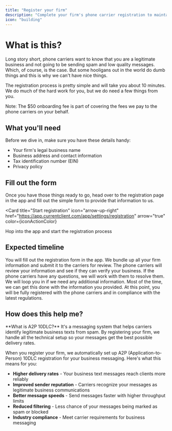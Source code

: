 ```yaml
---
title: "Register your firm"
description: "Complete your firm's phone carrier registration to maintain good standing with phone carriers and comply with the latest regulations."
icon: "building"
---
```



# What is this?

Long story short, phone carriers want to know that you are a legitimate business and not going to be sending spam and low quality messages. Which, of course, is the case. But some hooligans out in the world do dumb things and this is why we can't have nice things.

The registration process is pretty simple and will take you about 10 minutes. We do much of the hard work for you, but we do need a few things from you.

<Tip>
  Note: The $50 onboarding fee is part of covering the fees we pay to the phone
  carriers on your behalf.
</Tip>

## What you'll need

Before we dive in, make sure you have these details handy:

- Your firm's legal business name
- Business address and contact information
- Tax identification number (EIN)
- Privacy policy

## Fill out the form

Once you have those things ready to go, head over to the registration page in the app and fill out the simple form to provide that information to us.

<Card
  title="Start registration"
  icon="arrow-up-right"
  href="https://app.currentclient.com/app/settings/registration"
  arrow="true"
  color={iconActionColor}
>
  Hop into the app and start the registration process
</Card>

## Expected timeline

<Steps>
  <Step title="Register your firm (10 min)">
    You will fill out the registration form in the app.
  </Step>
  
  <Step title="We submit to the carriers (right away)">
    We bundle up all your firm information and submit it to the carriers for review.
  </Step>
  
  <Step title="Phone carriers review (1-2 days)">
    The phone carriers will review your information and see if they can verify your business.
  </Step>
  
  <Step title="CurrentClient and carriers work together (1-2 days)">
    If the phone carriers have any questions, we will work with them to resolve them. We will loop you in if we need any additional information. Most of the time, we can get this done with the information you provided.
  </Step>

  <Step title="You get approved!">
    At this point, you will be fully registered with the phone carriers and in compliance with the latest regulations.
  </Step>
</Steps>

## How does this help me?

<Note>
  **What is A2P 10DLC?** It's a messaging system that helps carriers identify
  legitimate business texts from spam. By registering your firm, we handle all
  the technical setup so your messages get the best possible delivery rates.
</Note>

When you register your firm, we automatically set up A2P (Application-to-Person) 10DLC registration for your business messaging. Here's what this means for you:

- **Higher delivery rates** - Your business text messages reach clients more reliably
- **Improved sender reputation** - Carriers recognize your messages as legitimate business communications
- **Better message speeds** - Send messages faster with higher throughput limits
- **Reduced filtering** - Less chance of your messages being marked as spam or blocked
- **Industry compliance** - Meet carrier requirements for business messaging
